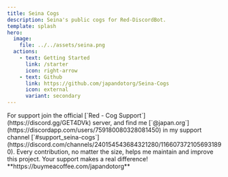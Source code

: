 ```yaml
---
title: Seina Cogs
description: Seina's public cogs for Red-DiscordBot.
template: splash
hero:
  image:
    file: ../../assets/seina.png
  actions:
    - text: Getting Started
      link: /starter
      icon: right-arrow
    - text: Github
      link: https://github.com/japandotorg/Seina-Cogs
      icon: external
      variant: secondary
---
```



<CardGrid>
	<Card title="Support" icon="comment">
		For support join the official [`Red - Cog Support`](https://discord.gg/GET4DVk) server, and find 
        me [`@japan.org`](https://discordapp.com/users/759180080328081450) in my support channel 
        [`#support_seina-cogs`](https://discord.com/channels/240154543684321280/1166073721056931890).
	</Card>
	<Card title="Donate" icon="heart">
		Every contribution, no matter the size, helps me maintain and improve this project.
		Your support makes a real difference! **https://buymeacoffee.com/japandotorg**
	</Card>
</CardGrid>

